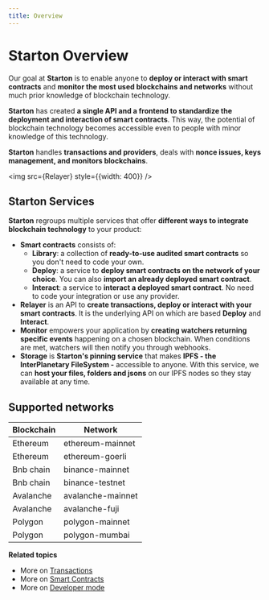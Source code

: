 ```yaml
---
title: Overview 
---
```


# Starton Overview 

Our goal at **Starton** is to enable anyone to **deploy or interact with smart contracts** and **monitor the most used blockchains and networks** without much prior knowledge of blockchain technology.

**Starton** has created **a single API and a frontend to standardize the deployment and interaction of smart contracts**.
This way, the potential of blockchain technology becomes accessible even to people with minor knowledge of this technology.

**Starton** handles **transactions and providers**, deals with **nonce issues, keys management, and monitors blockchains**.

<img src={Relayer} style={{width: 400}} />

## Starton Services 

**Starton** regroups multiple services that offer **different ways to integrate blockchain technology** to your product:
- **Smart contracts** consists of: 
  - **Library**: a collection of **ready-to-use audited smart contracts** so you don't need to code your own. 
  - **Deploy**: a service to **deploy smart contracts on the network of your choice**. You can also **import an already deployed smart contract**.
  - **Interact**: a service to **interact a deployed smart contract**. No need to code your integration or use any provider.
- **Relayer** is an API to **create transactions, deploy or interact with your smart contracts**. It is the underlying API on which are based **Deploy** and **Interact**. 
- **Monitor** empowers your application by **creating watchers returning specific events** happening on a chosen blockchain.
When conditions are met, watchers will then notify you through webhooks.
- **Storage** is **Starton's pinning service** that makes **IPFS - the InterPlanetary FileSystem -** accessible to anyone.
With this service, we can **host your files, folders and jsons** on our IPFS nodes so they stay available at any time.

## Supported networks 

| Blockchain | Network  |
|------------|----------|
| Ethereum   |ethereum-mainnet|
| Ethereum   |ethereum-goerli    |
| Bnb chain  |  binance-mainnet      |
| Bnb chain  | binance-testnet    |
| Avalanche  | avalanche-mainnet |
| Avalanche  | avalanche-fuji    | 
| Polygon    | polygon-mainnet   |
| Polygon    | polygon-mumbai    |

**Related topics**

- More on [Transactions](/Transactions/creating-a-transaction.mdx)
- More on [Smart Contracts](/Smart-contract/understanding-smart-contracts.md)
- More on [Developer mode](/Developer/Discovering-coding-interface.md)
